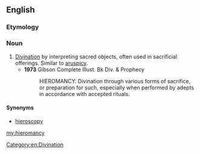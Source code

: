 ==English==

===Etymology===
{{confix|hiero|mancy|lang=en}}

===Noun===
{{en-noun|-}}

# [[divination|Divination]] by interpreting sacred objects, often used in sacrificial offerings. Similar to [[aruspicy]].
#* '''1973''' Gibson Complete Illust. Bk Div. & Prophecy
#*: HIEROMANCY: Divination through various forms of sacrifice, or preparation for such, especially when performed by adepts in accordance with accepted rituals.

====Synonyms====
* [[hieroscopy]]

[[Category:en:Divination]]

[[my:hieromancy]]